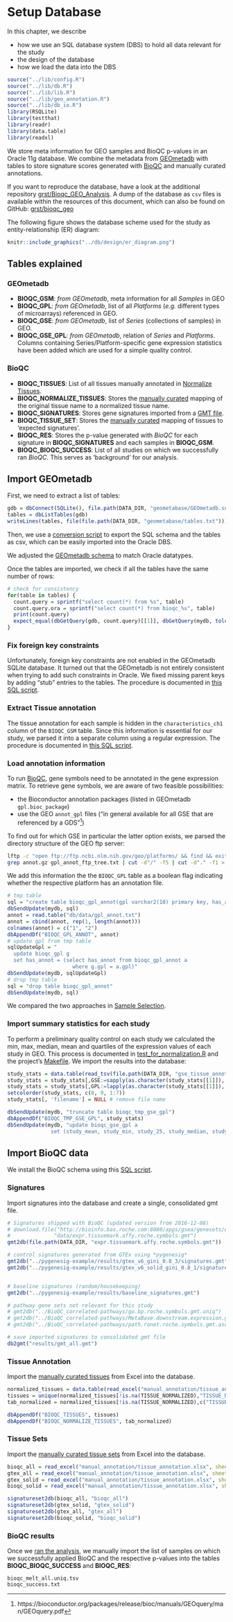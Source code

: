 # Setup Database {#setup-database}

In this chapter, we describe

* how we use an SQL database system (DBS) to hold all data relevant for the study
* the design of the database
* how we load the data into the DBS

```r
source("../lib/config.R")
source("../lib/db.R")
source("../lib/lib.R")
source("../lib/geo_annotation.R")
source("../lib/db_io.R")
library(RSQLite)
library(testthat)
library(readr)
library(data.table)
library(readxl)
```

We store meta information for GEO samples and BioQC p-values in
an Oracle 11g database. We combine the metadata from [GEOmetadb](https://www.bioconductor.org/packages/release/bioc/vignettes/GEOmetadb/inst/doc/GEOmetadb.html)
with tables to store signature scores generated with
[BioQC](https://accio.github.io/BioQC) and manually curated annotations.

If you want to reproduce the database, have a look at the additional repository
[grst/Bioqc_GEO_Analysis](https://github.com/grst/BioQC_GEO_analysis). A
dump of the database as `csv` files is available within the resources of this
document, which can also be found on GitHub:
[grst/bioqc_geo](https://github.com/grst/bioqc_geo)

The following figure shows the database scheme used for the study as entity-relationship (ER) diagram:

```r
knitr::include_graphics("../db/design/er_diagram.png")
```

## Tables explained

### GEOmetadb
* **BIOQC_GSM**: *from GEOmetadb*, meta information for all *Samples* in GEO
* **BIOQC_GPL**: *from GEOmetadb*, list of all *Platforms* (*e.g.* different types of microarrays) referenced in GEO.
* **BIOQC_GSE**: *from GEOmetadb*, list of *Series* (collections of samples) in GEO.
* **BIOQC_GSE_GPL**: *from GEOmetadb*, relation of *Series* and *Platforms*. Columns containing Series/Platform-specific gene expression statistics have been added which are used for a simple quality control.

### BioQC
* **BIOQC_TISSUES**: List of all tissues manually annotated in [Normalize Tissues](#normalize-tissues).
* **BIOQC_NORMALIZE_TISSUES**: Stores the [manually curated](#normalize-tissues) mapping of the original tissue name to a normalized tissue name.
* **BIOQC_SIGNATURES**: Stores gene signatures imported from a [GMT file](http://software.broadinstitute.org/cancer/software/gsea/wiki/index.php/Data_formats#GMT:_Gene_Matrix_Transposed_file_format_.28.2A.gmt.29).
* **BIOQC_TISSUE_SET**: Stores the [manually curated](#tissue-signatures) mapping of tissues to 'expected signatures'.
* **BIOQC_RES**: Stores the p-value generated with *BioQC* for each signature in **BIOQC_SIGNATURES** and each samples in **BIOQC_GSM**.
* **BIOQC_BIOQC_SUCCESS**: List of all studies on which we successfully ran *BioQC*. This serves as 'background' for our analysis.


## Import GEOmetadb

First, we need to extract a list of tables:
```r
gdb = dbConnect(SQLite(), file.path(DATA_DIR, "geometabase/GEOmetadb.sqlite"))
tables = dbListTables(gdb)
writeLines(tables, file(file.path(DATA_DIR, "geometabase/tables.txt")))
```

Then, we use a [conversion script](https://github.com/grst/BioQC_GEO_analysis/blob/master/db/geometadb2csv.sh) to
export the SQL schema and the tables as csv, which can be easily imported into the Oracle DBS.

We adjusted the [GEOmetadb schema](https://github.com/grst/BioQC_GEO_analysis/blob/master/db/geometadb_schema.sql) to match
Oracle datatypes.

Once the tables are imported, we check if all the tables have the same number of rows:
```r
# check for consistency
for(table in tables) {
  count.query = sprintf("select count(*) from %s", table)
  count.query.ora = sprintf("select count(*) from bioqc_%s", table)
  print(count.query)
  expect_equal(dbGetQuery(gdb, count.query)[[1]], dbGetQuery(mydb, tolower(count.query.ora))[[1]])
}
```


### Fix foreign key constraints

Unfortunately, foreign key constraints are not enabled in the GEOmetadb SQLite database. It turned out that the GEOmetadb is not entirely consistent when trying to add such constraints in Oracle. We fixed missing
parent keys by adding "stub" entries to the tables. The procedure is documented in
[this SQL script](https://github.com/grst/BioQC_GEO_analysis/blob/master/db/update_geometabase.sql).


### Extract Tissue annotation

The tissue annotation for each sample is hidden in the `characteristics_ch1` column of the `BIOQC_GSM` table. Since this information is
essential for our study, we parsed it into a separate column using a regular expression. The procedure is documented in
[this SQL script](https://github.com/grst/BioQC_GEO_analysis/blob/master/db/update_geometabase.sql).


### Load annotation information

To run [BioQC](https://accio.github.io/BioQC), gene symbols need to be annotated in the gene expression matrix.
To retrieve gene symbols, we are aware of two feasible possibilities:

* the Bioconductor annotation packages (listed in GEOmetadb `gpl.bioc_package`)
* use the GEO `annot_gpl` files ("in general available for all GSE that are referenced by a GDS"[^1])

[^1]: https://bioconductor.org/packages/release/bioc/manuals/GEOquery/man/GEOquery.pdf

To find out for which GSE in particular the latter option exists, we parsed the directory structure of the
GEO ftp server:

```bash
lftp -c "open ftp://ftp.ncbi.nlm.nih.gov/geo/platforms/ && find && exit" > gpl_annot_ftp_tree.txt
grep annot.gz gpl_annot_ftp_tree.txt | cut -d"/" -f5 | cut -d"." -f1 > gpl_annot.txt
```

We add this information the the `BIOQC_GPL` table as a boolean flag indicating whether the respective
platform has an annotation file.

```r
# tmp table
sql = "create table bioqc_gpl_annot(gpl varchar2(10) primary key, has_annot number(1))"
dbSendUpdate(mydb, sql)
annot = read.table("db/data/gpl_annot.txt")
annot = cbind(annot, rep(1, length(annot)))
colnames(annot) = c("1", "2")
dbAppendDf("BIOQC_GPL_ANNOT", annot)
# update gpl from tmp table
sqlUpdateGpl = "
  update bioqc_gpl g
  set has_annot = (select has_annot from bioqc_gpl_annot a
                     where g.gpl = a.gpl)"
dbSendUpdate(mydb, sqlUpdateGpl)
# drop tmp table
sql = "drop table bioqc_gpl_annot"
dbSendUpdate(mydb, sql)
```

We compared the two approaches in [Sample Selection](#sample-selection).

### Import summary statistics for each study

To perform a preliminary quality control on each study we calculated the min, max, median, mean and quartiles of the expression values of each study in GEO. This process is documented in [test_for_normalization.R](https://github.com/grst/BioQC_GEO_analysis/blob/master/scripts/test_for_normalization.R) and the project's [Makefile](https://github.com/grst/BioQC_GEO_analysis/blob/master/Makefile). We import the results into the database:

```r
study_stats = data.table(read_tsv(file.path(DATA_DIR, "gse_tissue_annot/study_stats.txt")))
study_stats = study_stats[,GSE:=sapply(as.character(study_stats[[1]]), geoIdFromPath)]
study_stats = study_stats[,GPL:=lapply(as.character(study_stats[[1]]), gplFromPath)]
setcolorder(study_stats, c(8, 9, 1:7))
study_stats[, 'filename'] = NULL # remove file name

dbSendUpdate(mydb, "truncate table bioqc_tmp_gse_gpl")
dbAppendDf("BIOQC_TMP_GSE_GPL", study_stats)
dbSendUpdate(mydb, "update bioqc_gse_gpl a
              set (study_mean, study_min, study_25, study_median, study_75, study_max) = (select study_mean, study_min, study_25, study_median, study_75, study_max from bioqc_tmp_gse_gpl b where a.gse = b.gse and (a.gpl = b.gpl or b.gpl is NULL))")
```

## Import BioQC data
We install the BioQC schema using this [SQL script](https://github.com/grst/BioQC_GEO_analysis/blob/master/db/bioqc_schema.sql).

### Signatures

Import signatures into the database and create a single, consolidated gmt file.
```r
# Signatures shipped with BioQC (updated version from 2016-12-08)
# download.file("http://bioinfo.bas.roche.com:8080/apps/gsea/genesets/exp.tissuemark.bioqc.roche.symbols.gmt",
#              "data/expr.tissuemark.affy.roche.symbols.gmt")
gmt2db(file.path(DATA_DIR, "expr.tissuemark.affy.roche.symbols.gmt"))

# control signatures generated from GTEx using *pygenesig*
gmt2db("../pygenesig-example/results/gtex_v6_gini_0.8_3/signatures.gmt", source='gtex_v6_gini.gmt')
gmt2db("../pygenesig-example/results/gtex_v6_solid_gini_0.8_1/signatures.gmt", source='gtex_v6_gini_solid.gmt')


# baseline signatures (random/housekeeping)
gmt2db("../pygenesig-example/results/baseline_signatures.gmt")

# pathway gene sets not relevant for this study
# gmt2db("../BioQC_correlated-pathways/go.bp.roche.symbols.gmt.uniq")
# gmt2db("../BioQC_correlated-pathways/MetaBase.downstream.expression.gmt")
# gmt2db("../BioQC_correlated-pathways/path.ronet.roche.symbols.gmt.ascii")

# save imported signatures to consolidated gmt file
db2gmt("results/gmt_all.gmt")
```


### Tissue Annotation

Import the [manually curated tissues](https://github.com/grst/BioQC_GEO_analysis/blob/master/manual_annotation/normalize_tissues.xlsx) from Excel into the database.
```r
normalized_tissues = data.table(read_excel("manual_annotation/tissue_annotation.xlsx", sheet = 1))
tissues = unique(normalized_tissues[!is.na(TISSUE_NORMALIZED),"TISSUE_NORMALIZED", with=FALSE])
tab_normalized = normalized_tissues[!is.na(TISSUE_NORMALIZED),c("TISSUE", "TISSUE_NORMALIZED"), with=FALSE]

dbAppendDf("BIOQC_TISSUES", tissues)
dbAppendDf("BIOQC_NORMALIZE_TISSUES", tab_normalized)

```

### Tissue Sets

Import the [manually curated tissue sets](https://github.com/grst/BioQC_GEO_analysis/blob/master/manual_annotation/tissue_sets.xlsx) from Excel into the database.
```r
bioqc_all = read_excel("manual_annotation/tissue_annotation.xlsx", sheet = 3)
gtex_all = read_excel("manual_annotation/tissue_annotation.xlsx", sheet = 4)
gtex_solid = read_excel("manual_annotation/tissue_annotation.xlsx", sheet = 5)
bioqc_solid = read_excel("manual_annotation/tissue_annotation.xlsx", sheet = 6)

signatureset2db(bioqc_all, "bioqc_all")
signatureset2db(gtex_solid, "gtex_solid")
signatureset2db(gtex_all, "gtex_all")
signatureset2db(bioqc_solid, "bioqc_solid")

```

### BioQC results {#import-bioqc-results}
Once we [ran the analysis](#sample-processing), we manually import the list of samples on which we successfully applied BioQC and the respective p-values into the tables **BIOQC_BIOQC_SUCCESS** and **BIOQC_RES**:

```
bioqc_melt_all.uniq.tsv
bioqc_success.txt
```

